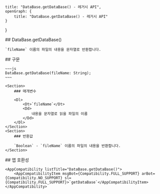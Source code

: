
    title: "DataBase.getDataBase() - 레거시 API",
    openGraph: {
        title: "DataBase.getDataBase() - 레거시 API"
    }
}

<Section>
    ## DataBase.getDataBase()

    `fileName` 이름의 파일의 내용을 문자열로 반환합니다.
</Section>
<Section>
    ## 구문

    ~~~js
    DataBase.getDataBase(fileName: String);
    ~~~

    <Section>
        ### 매개변수

        <Dl>
            <Dt>`fileName`</Dt>
            <Dd>
                내용을 문자열로 읽을 파일의 이름
            </Dd>
        </Dl>
    </Section>
    <Section>
        ### 반환값

        `Boolean` - `fileName` 이름의 파일의 내용을 반환합니다.
    </Section>
</Section>
<Section>
    ## 앱 호환성

    <AppCompatibility listTitle="DataBase.getDataBase()">
        <AppCompatibilityItem msgBot={Compatibility.FULL_SUPPORT} arBot={Compatibility.NO_SUPPORT} sl={Compatibility.FULL_SUPPORT}>`getDataBase`</AppCompatibilityItem>
    </AppCompatibility>
</Section>